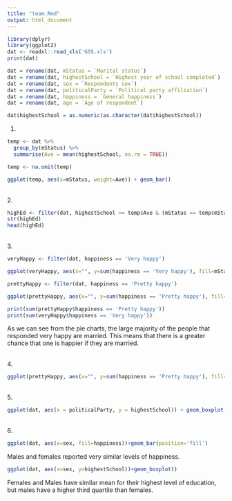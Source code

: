 ```yaml
---
title: "team.Rmd"
output: html_document
---
```


```r
library(dplyr)
library(ggplot2)
dat <- readxl::read_xls('GSS.xls')
print(dat)
```


```r
dat = rename(dat, mStatus = `Marital status`)
dat = rename(dat, highestSchool = `Highest year of school completed`)
dat = rename(dat, sex = `Respondents sex`)
dat = rename(dat, politicalParty = `Political party affiliation`)
dat = rename(dat, happiness = `General happiness`)
dat = rename(dat, age = `Age of respondent`)
```
```r
dat$highestSchool = as.numeric(as.character(dat$highestSchool))

```

1.


```r
temp <- dat %>%
  group_by(mStatus) %>%
  summarise(Ave = mean(highestSchool, na.rm = TRUE)) 

temp <- na.omit(temp)

ggplot(temp, aes(x=mStatus, weight=Ave)) + geom_bar()
```



<br />
2.
```r
highEd <- filter(dat, highestSchool >= temp$Ave & (mStatus == temp$mStatus))
str(highEd)
head(highEd)
```

<br />
3. 
```r
veryHappy <- filter(dat, happiness == 'Very happy')

ggplot(veryHappy, aes(x="", y=sum(happiness == 'Very happy'), fill=mStatus)) + geom_bar(stat="identity", width=1) + coord_polar("y", start=0)

```


```r
prettyHappy <- filter(dat, happiness == 'Pretty happy')

ggplot(prettyHappy, aes(x="", y=sum(happiness == 'Pretty happy'), fill=mStatus)) + geom_bar(stat="identity", width=1) + coord_polar("y", start=0)

```

```r
print(sum(prettyHappy$happiness == 'Pretty happy'))
print(sum(veryHappy$happiness == 'Very happy'))
```


As we can see from the pie charts, the large majority of the people that responded very happy are married.  This means that there is a greater chance that one is happier if they are married.  

<br />
4.
```r

ggplot(prettyHappy, aes(x="", y=sum(happiness == 'Pretty happy'), fill=mStatus)) + geom_bar(stat="identity", width=1) + facet_wrap(~ politicalParty)
```

<br />
5. 
```r
ggplot(dat, aes(x = politicalParty, y = highestSchool)) + geom_boxplot() + theme(axis.text.x = element_text(angle = 90))
```

<br />
6.
```r
ggplot(dat, aes(x=sex, fill=happiness))+geom_bar(position='fill')
```

Males and females reported very similar levels of happiness.

```r
ggplot(dat, aes(x=sex, y=highestSchool))+geom_boxplot()

```

Females and Males have similar mean for their highest level of education, but males have a higher third quartile than females.
